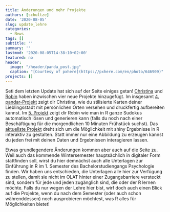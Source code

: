 ```yaml
---
title: Änderungen und mehr Projekte
authors: [schultze]
date: '2020-08-05'
slug: update_lehre
categories:
  - News
tags: []
subtitle: ''
summary: ''
lastmod: '2020-08-05T14:38:10+02:00'
featured: no
header:
  image: "/header/panda_post.jpg"
  caption: "[Courtesy of pxhere](https://pxhere.com/en/photo/646909)"
projects: []
---
```


Seti dem letzten Update hat sich auf der Seite einiges getan! [Christina](/authors/berger)
und [Robin](/authors/mehler) haben inzwischen vier neue Projekte hinzugefügt.
Im insgesamt [4. pandar-Projekt](/post/uebersicht4) zeigt dir Christina, wie du
stilisierte Karten deiner Lieblingsstadt mit persönlichen Orten versehen und
druckfertig aufbereiten kannst. Im [5. Projekt](/post/uebersicht5) zeigt dir Robin
wie man in R ganze Sudokus automatisch lösen und generieren kann (falls du noch
nach einer Beschäftigung für die morgendlichen 10 Minuten Frühstück suchst). Das
[aktuellste Projekt](/post/uebersicht7) dreht sich um die Möglichkeit mit shiny
Ergebnisse in R interaktiv zu gestalten. Statt immer nur eine Abbildung zu
erzeugen kannst du jeden frei mit deinen Daten und Ergebnissen interagieren lassen.

Etwas grundlegendere Änderungen kommen aber auch auf die Seite zu. Weil auch das
kommende Wintersemester hauptsächlich in digitaler Form stattfinden soll, wirst
du hier demnächst auch alle Unterlagen zur Einführung in R im 1. Semester des
Bachelorstudiengangs Psychologie finden. Wir haben uns entschieden, die Unterlagen
alle hier zur Verfügung zu stellen, damit sie nicht im OLAT hinter einer
Zugangsbarriere versteckt sind, sondern für jede und jeden zugänglich sind, die
oder der R lernen möchte. Falls du nur wegen der Lehre hier bist, wirf doch auch
einen Blick auf die Projekte, wenn du nach dem Semester (oder auch schon währenddessen)
noch ausprobieren möchtest, was R alles für Möglichkeiten bietet!
